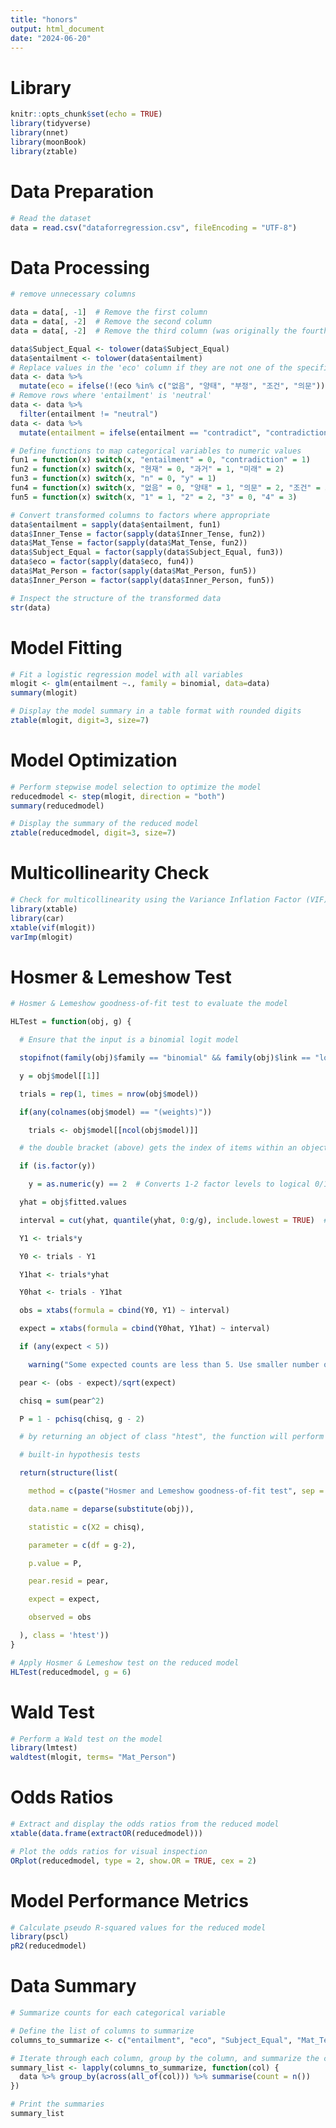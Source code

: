 ```yaml
---
title: "honors"
output: html_document
date: "2024-06-20"
---
```


# Library

```r
knitr::opts_chunk$set(echo = TRUE)
library(tidyverse)
library(nnet)
library(moonBook)
library(ztable)
```

# Data Preparation

```r
# Read the dataset
data = read.csv("dataforregression.csv", fileEncoding = "UTF-8")
```

# Data Processing

```r
# remove unnecessary columns

data = data[, -1]  # Remove the first column
data = data[, -2]  # Remove the second column
data = data[, -2]  # Remove the third column (was originally the fourth)

```
```r
data$Subject_Equal <- tolower(data$Subject_Equal)
data$entailment <- tolower(data$entailment)
# Replace values in the 'eco' column if they are not one of the specified values
data <- data %>%
  mutate(eco = ifelse(!(eco %in% c("없음", "양태", "부정", "조건", "의문")), "2개", eco))
# Remove rows where 'entailment' is 'neutral'
data <- data %>%
  filter(entailment != "neutral")
data <- data %>%
  mutate(entailment = ifelse(entailment == "contradict", "contradiction", entailment))
```

```r
# Define functions to map categorical variables to numeric values
fun1 = function(x) switch(x, "entailment" = 0, "contradiction" = 1)
fun2 = function(x) switch(x, "현재" = 0, "과거" = 1, "미래" = 2)
fun3 = function(x) switch(x, "n" = 0, "y" = 1)
fun4 = function(x) switch(x, "없음" = 0, "양태" = 1, "의문" = 2, "조건" = 3, "부정" = 4, "2개" = 5)
fun5 = function(x) switch(x, "1" = 1, "2" = 2, "3" = 0, "4" = 3)


```




```r
# Convert transformed columns to factors where appropriate
data$entailment = sapply(data$entailment, fun1)
data$Inner_Tense = factor(sapply(data$Inner_Tense, fun2))
data$Mat_Tense = factor(sapply(data$Mat_Tense, fun2))
data$Subject_Equal = factor(sapply(data$Subject_Equal, fun3))
data$eco = factor(sapply(data$eco, fun4))
data$Mat_Person = factor(sapply(data$Mat_Person, fun5))
data$Inner_Person = factor(sapply(data$Inner_Person, fun5))

```

```r
# Inspect the structure of the transformed data
str(data)

```

# Model Fitting

```r
# Fit a logistic regression model with all variables
mlogit <- glm(entailment ~., family = binomial, data=data)
summary(mlogit)

# Display the model summary in a table format with rounded digits
ztable(mlogit, digit=3, size=7)
```

# Model Optimization

```r
# Perform stepwise model selection to optimize the model
reducedmodel <- step(mlogit, direction = "both")
summary(reducedmodel)

# Display the summary of the reduced model
ztable(reducedmodel, digit=3, size=7)

```


# Multicollinearity Check

```r
# Check for multicollinearity using the Variance Inflation Factor (VIF)
library(xtable)
library(car)
xtable(vif(mlogit))
varImp(mlogit)
```

# Hosmer & Lemeshow Test

```r
# Hosmer & Lemeshow goodness-of-fit test to evaluate the model

HLTest = function(obj, g) {

  # Ensure that the input is a binomial logit model

  stopifnot(family(obj)$family == "binomial" && family(obj)$link == "logit")

  y = obj$model[[1]]

  trials = rep(1, times = nrow(obj$model))

  if(any(colnames(obj$model) == "(weights)")) 

    trials <- obj$model[[ncol(obj$model)]]

  # the double bracket (above) gets the index of items within an object

  if (is.factor(y)) 

    y = as.numeric(y) == 2  # Converts 1-2 factor levels to logical 0/1 values

  yhat = obj$fitted.values 

  interval = cut(yhat, quantile(yhat, 0:g/g), include.lowest = TRUE)  # Creates factor with levels 1,2,...,g

  Y1 <- trials*y

  Y0 <- trials - Y1

  Y1hat <- trials*yhat

  Y0hat <- trials - Y1hat

  obs = xtabs(formula = cbind(Y0, Y1) ~ interval)

  expect = xtabs(formula = cbind(Y0hat, Y1hat) ~ interval)

  if (any(expect < 5))

    warning("Some expected counts are less than 5. Use smaller number of groups")

  pear <- (obs - expect)/sqrt(expect)

  chisq = sum(pear^2)

  P = 1 - pchisq(chisq, g - 2)

  # by returning an object of class "htest", the function will perform like the 

  # built-in hypothesis tests

  return(structure(list(

    method = c(paste("Hosmer and Lemeshow goodness-of-fit test", sep = " ")),

    data.name = deparse(substitute(obj)),

    statistic = c(X2 = chisq),

    parameter = c(df = g-2),

    p.value = P,

    pear.resid = pear,

    expect = expect,

    observed = obs

  ), class = 'htest'))
}
```

```r
# Apply Hosmer & Lemeshow test on the reduced model
HLTest(reducedmodel, g = 6)
```

# Wald Test

```r
# Perform a Wald test on the model
library(lmtest)
waldtest(mlogit, terms= "Mat_Person")

```

# Odds Ratios

```r
# Extract and display the odds ratios from the reduced model
xtable(data.frame(extractOR(reducedmodel)))

```

```r
# Plot the odds ratios for visual inspection
ORplot(reducedmodel, type = 2, show.OR = TRUE, cex = 2)
```

# Model Performance Metrics

```r
# Calculate pseudo R-squared values for the reduced model
library(pscl)
pR2(reducedmodel)

```

# Data Summary

```r
# Summarize counts for each categorical variable

# Define the list of columns to summarize
columns_to_summarize <- c("entailment", "eco", "Subject_Equal", "Mat_Tense", "Mat_Person", "Inner_Tense", "Inner_Person")

# Iterate through each column, group by the column, and summarize the counts
summary_list <- lapply(columns_to_summarize, function(col) {
  data %>% group_by(across(all_of(col))) %>% summarise(count = n())
})

# Print the summaries
summary_list


```
